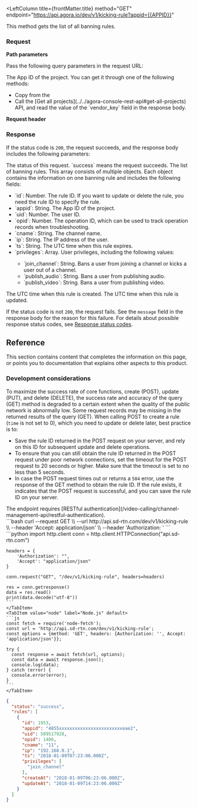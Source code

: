 

<RestAPILayout>

  <LeftColumn
    title={frontMatter.title}
    method="GET"
    endpoint="https://api.agora.io/dev/v1/kicking-rule?appid={{APPID}}"
  >
  This method gets the list of all banning rules.

### Request

**Path parameters**

Pass the following query parameters in the request URL:

<PathParameter name="appid" type="string" required={true}>
    The App ID of the project. You can get it through one of the following methods:
  <ul>
    <li>Copy from the <Link to="{{Global.AGORA_CONSOLE_URL}}"><Vg k="CONSOLE" /></Link></li>
    <li> Call the [Get all projects](../../agora-console-rest-api#get-all-projects) API, and read the value of the `vendor_key` field in the response body.</li>
  </ul>
</PathParameter>

**Request header**

<Authorization/>

### Response

If the status code is `200`, the request succeeds, and the response body includes the following parameters:

  <ParameterList title="OK">
    <Parameter 
      name="status" 
      type="string" 
      possibleValues="success, failed"
    >
      The status of this request. `success` means the request succeeds.
    </Parameter>
    <Parameter name="rules" type="string">
      The list of banning rules. This array consists of multiple objects. Each object contains the information on one banning rule and includes the following fields:
      <ul>
        <li>`id`: Number. The rule ID. If you want to update or delete the rule, you need the rule ID to specify the rule.</li>
        <li>`appid`: String. The App ID of the project.</li>
        <li>`uid`: Number. The user ID.</li>
        <li>`opid`: Number. The operation ID, which can be used to track operation records when troubleshooting.</li>
        <li>`cname`: String. The channel name.</li>
        <li>`ip`: String. The IP address of the user.</li>
        <li>`ts`: String. The UTC time when this rule expires.</li>
        <li>`privileges`: Array. User privileges, including the following values:</li>
          <ul>
            <li>`join_channel`: String. Bans a user from joining a channel or kicks a user out of a channel.</li>
            <li>`publish_audio`: String. Bans a user from publishing audio.</li>
            <li>`publish_video`: String. Bans a user from publishing video.</li>
          </ul>
      </ul>
    </Parameter>
    <Parameter name="createAt" type="string">
      The UTC time when this rule is created.
    </Parameter>
    <Parameter name="updateAt" type="string">
      The UTC time when this rule is updated.
    </Parameter>
  </ParameterList>

If the status code is not `200`, the request fails. See the `message` field in the response body for the reason for this failure. For details about possible response status codes, see [Response status codes](../../response-status-code).

## Reference

This section contains content that completes the information on this page, or points you to documentation that explains other aspects to this product.

### Development considerations

To maximize the success rate of core functions, create (POST), update (PUT), and delete (DELETE), the success rate and accuracy of the query (GET) method is degraded to a certain extent when the quality of the public network is abnormally low. Some request records may be missing in the returned results of the query (GET). When calling POST to create a rule (`time` is not set to 0), which you need to update or delete later, best practice is to:

* Save the rule ID returned in the POST request on your server, and rely on this ID for subsequent update and delete operations.
* To ensure that you can still obtain the rule ID returned in the POST request under poor network connections, set the timeout for the POST request to 20 seconds or higher. Make sure that the timeout is set to no less than 5 seconds.
* In case the POST request times out or returns a `504` error, use the response of the GET method to obtain the rule ID. If the rule exists, it indicates that the POST request is successful, and you can save the rule ID on your server.

</LeftColumn>

<RightColumn>

<Section title="Authorization">
The endpoint requires [RESTful authentication](/video-calling/channel-management-api/restful-authentication).
</Section>
<Section title="Request example">
  <Tabs groupId="code-examples">
    <TabItem value="curl" label="curl" default>
    ```bash
    curl --request GET \\
      --url http://api.sd-rtn.com/dev/v1/kicking-rule \\
      --header 'Accept: application/json' \\
      --header 'Authorization: '
    ```
    </TabItem>
    <TabItem value="python" label="Python" default>
    ```python
    import http.client
    conn = http.client.HTTPConnection("api.sd-rtn.com")

    headers = {
        'Authorization': "",
        'Accept': "application/json"
    }

    conn.request("GET", "/dev/v1/kicking-rule", headers=headers)

    res = conn.getresponse()
    data = res.read()
    print(data.decode("utf-8"))
    ```
    </TabItem>
    <TabItem value="node" label="Node.js" default>
    ```js
    const fetch = require('node-fetch');
    const url = 'http://api.sd-rtn.com/dev/v1/kicking-rule';
    const options = {method: 'GET', headers: {Authorization: '', Accept: 'application/json'}};

    try {
      const response = await fetch(url, options);
      const data = await response.json();
      console.log(data);
    } catch (error) {
      console.error(error);
    }
    ```
    </TabItem>
  </Tabs>
</Section>
<Section title="Response example">

```json
{
  "status": "success",
  "rules": [
    {
      "id": 1953,
      "appid": "4855xxxxxxxxxxxxxxxxxxxxxxxxeae2",
      "uid": 589517928,
      "opid": 1406,
      "cname": "11",
      "ip": "192.168.0.1",
      "ts": "2018-01-09T07:23:06.000Z",
      "privileges": [
        "join_channel"
      ],
      "createAt": "2018-01-09T06:23:06.000Z",
      "updateAt": "2018-01-09T14:23:06.000Z"
    }
  ]
}
```
</Section>
</RightColumn>
</RestAPILayout>
